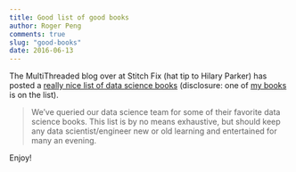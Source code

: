 ```yaml
---
title: Good list of good books
author: Roger Peng
comments: true
slug: "good-books"
date: 2016-06-13
---
```


The MultiThreaded blog over at Stitch Fix (hat tip to Hilary Parker)
has posted a [really nice list of data science books](http://multithreaded.stitchfix.com/blog/2016/06/09/ds-books/) (disclosure: one
of [my books](https://leanpub.com/artofdatascience/) is on the list).

> We’ve queried our data science team for some of their favorite data science books. This list is by no means exhaustive, but should keep any data scientist/engineer new or old learning and entertained for many an evening.

Enjoy!
